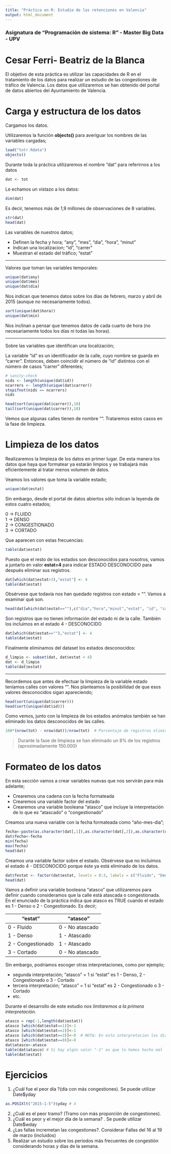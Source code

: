 ```yaml
---
title: "Práctica en R: Estudio de las retenciones en Valencia"
output: html_document
---
```


### Asignatura de "Programación de sistema: R" - Master Big Data - UPV

# Cesar Ferri- Beatriz de la Blanca

El objetivo de esta práctica es utilizar las capacidades de R en el tratamiento de los datos para realizar un estudio de las congestiones de tráfico de Valencia. Los datos que utilizaremos se han obtenido del portal de datos abiertos del Ayuntamiento de Valencia.

# Carga y estructura de los datos

Cargamos los datos. 

Utilizaremos la función **objects()** para averiguar los nombres de las variables cargadas;

```r
load("totr.Rdata")
objects()
```

Durante toda la práctica utilizaremos el nombre "dat" para referirnos a los datos

```r
dat <- tot
```

Le echamos un vistazo a los datos:

```r
dim(dat)
```

Es decir, tenemos más de 1,9 millones de observaciones de 8 variables.

```r
str(dat)
head(dat)
```

Las variables de nuestros datos;

* Definen la fecha y hora; "any", "mes", "dia", "hora", "minut"
* Indican una localizacion; "id", "carrer"
* Muestran el estado del tráfico; "estat"

***

Valores que toman las variables temporales:

```r
unique(dat$any)
unique(dat$mes)
unique(dat$dia)
```

Nos indican que tenemos datos sobre los días de febrero, marzo y abril de 2015 (aunque no necesariamente todos).

```r
sort(unique(dat$hora))
unique(dat$min)
```

Nos inclinan a pensar que tenemos datos de cada cuarto de hora (no necesariamente todos los días ni todas las horas).

***

Sobre las variables que identifican una localización;

La variable "id" es un identificador de la calle, cuyo nombre se guarda en "carrer". Entonces, deben coincidir el número de "id" distintos con el número de casos "carrer" diferentes;

```r
# sanity-check
nids <- length(unique(dat$id))
ncarrers <- length(unique(dat$carrer))
stopifnot(nids == ncarrers)   
nids
```


```r
head(sort(unique(dat$carrer)),10)
tail(sort(unique(dat$carrer)),10)
```

Vemos que algunas calles tienen de nombre "". Trataremos estos casos en la fase de limpieza.

# Limpieza de los datos

Realizaremos la limpieza de los datos en primer lugar. De esta manera los datos que haya que formatear ya estarán limpios y se trabajará más eficientemente al tratar menos volumen de datos.

Veamos los valores que toma la variable estado;

```r
unique(dat$estat)
```

Sin embargo, desde el portal de datos abiertos sólo indican la leyenda de estos cuatro estados;

0 -> FLUIDO  
1 -> DENSO  
2 -> CONGESTIONADO  
3 -> CORTADO  

Que aparecen con estas frecuencias:

```r
table(dat$estat)
```

Puesto que el resto de los estados son desconocidos para nosotros, vamos a juntarlo en  valor **estat=4** para indicar ESTADO DESCONOCIDO para después eliminar sus registros.

```r
dat[which(dat$estat>3),"estat"] <- 4
table(dat$estat)
```

Obsérvese que todavía nos han quedado registros con estado = "". Vamos a examinar qué son.

```r
head(dat[which(dat$estat==""),c("dia","hora","minut","estat", "id", "carrer")])
```

Son registros que no tienen información del estado ni de la calle. También los incluimos en el estado 4 - DESCONOCIDO

```r
dat[which(dat$estat==""),"estat"] <- 4
table(dat$estat)
```

Finalmente eliminamos del dataset los estados desconocidos:

```r
d_limpio <- subset(dat, dat$estat < 4)
dat <- d_limpio
table(dat$estat)
```

***

 Recordemos que antes de efectuar la limpieza de la variable estado teníamos calles con valores "". Nos planteamos la posibilidad de que esos valores desconocidos sigan apareciendo;

```r
head(sort(unique(dat$carrer)))
head(sort(unique(dat$id)))
```

Como vemos, junto con la limpieza de los estados anómalos también se han eliminado los datos desconocidos de las calles.

```r
100*(nrow(tot) - nrow(dat))/nrow(tot)  # Porcentaje de registros eliminados en la limpieza
```

> Durante la fase de limpieza se han eliminado un 8% de los registros (aproximadamente 150.000)

# Formateo de los datos 

En esta sección vamos a crear variables nuevas que nos servirán para más adelante;

* Crearemos una cadena con la fecha formateada
* Crearemos una variable factor del estado
* Crearemos una variable booleana "atasco" que incluye la interpretación de lo que es "atascado" o  "congestionado"

Creamos una nueva variable con la fecha formateada como "año-mes-dia";

```r
fecha<-paste(as.character(dat[,1]),as.character(dat[,2]),as.character(dat[,3]),sep="-")
dat$fecha<-fecha
min(fecha)
max(fecha)
head(dat)
```

Creamos una variable factor sobre el estado.  Obsérvese que no incluimos el estado 4 - DESCONOCIDO porque éste ya está eliminado de los datos.

```r
dat$festat <- factor(dat$estat, levels = 0:3, labels = c("Fluido", "Denso","Congestionado","Cortado"))
head(dat)
```

Vamos a definir una variable booleana "atasco" que utilizaremos para definir cuando consideramos que la calle está atascada o congestionada. En el enunciado de la práctica indica que atasco es TRUE cuando el estado es 1 - Denso o 2 - Congestionado. Es decir;

"estat" | "atasco"
--------|---------
0 - Fluido |  0 - No atascado
1 - Denso  |  1 - Atascado
2 - Congestionado | 1 - Atascado
3 - Cortado       | 0 - No atascado


Sin embargo, podríamos escoger otras interpretaciones, como por ejemplo;

 * segunda interpretación; "atasco" = 1 si "estat" es 1 - Denso,  2 - Congestionado o 3 - Cortado
 * tercera interpretación; "atasco" = 1 si "estat" es 2 - Congestionado o 3 - Cortado
 * etc.
 
Durante el desarrollo de este estudio *nos limitaremos a la primera interpretación.*

```r
atasco = rep(-1,length(dat$estat))
atasco [which(dat$estat==1)]<-1
atasco [which(dat$estat==2)]<-1
atasco [which(dat$estat==3)]<-0  # NOTA: En esta interpretacion los dias cortados no serán atascos
atasco [which(dat$estat==0)]<-0  
dat$atasco<-atasco
table(dat$atasco) # Si hay algún valor "-1" es que lo hemos hecho mal
table(dat$estat)
```


# Ejercicios

1. ¿Cuál fue el peor día ?(día con más congestiones). Se puede utilizar Date$yday 
```r
as.POSIXlt("2015-1-5")$yday # 4
```
2. ¿Cuál es el peor tramo? (Tramo con  más  proporción de congestiones).
3. ¿Cuál es peor y el mejor día de la semana? .  Se puede utilizar Date$wday
4. ¿Las fallas incremetan las congestiones?. Considerar Fallas del 16 al 19 de marzo (incluidos)
5. Realizar un estudio sobre los periodos más frecuentes de congestión considerando horas y días de la semana.


